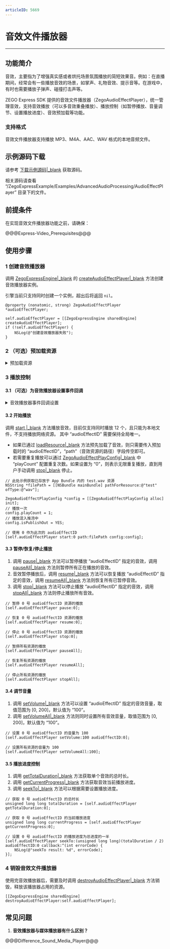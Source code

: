```yaml
---
articleID: 5669
---
```

# 音效文件播放器

- - -

## 功能简介

音效，主要指为了增强真实感或者烘托场景氛围播放的简短效果音。例如：在直播期间，经常会有一些播放音效的场景，如掌声、礼物音效、提示音等。在游戏中，有时也需要播放子弹声、碰撞打击声等。

ZEGO Express SDK 提供的音效文件播放器（ZegoAudioEffectPlayer），统一管理音效，支持音效播放（可以多音效重叠播放）、播放控制（如暂停播放、音量调节、设置播放进度）、音效预加载等功能。

### 支持格式

音效文件播放器支持播放 MP3、M4A、AAC、WAV 格式的本地音频文件。

## 示例源码下载

请参考 [下载示例源码\|_blank](!DownloadDemo/DownloadDemo) 获取源码。

相关源码请查看 “/ZegoExpressExample/Examples/AdvancedAudioProcessing/AudioEffectPlayer” 目录下的文件。

## 前提条件

在实现音效文件播放器功能之前，请确保：

@@@Express-Video_Prerequisites@@@

## 使用步骤

### 1 创建音效播放器

调用 [ZegoExpressEngine\|_blank](@-ZegoExpressEngine) 的 [createAudioEffectPlayer\|_blank](@createAudioEffectPlayer) 方法创建音效播放器实例。

<div class="mk-warning">

引擎当前只支持同时创建一个实例，超出后将返回 `nil`。  
</div>

```objc
@property (nonatomic, strong) ZegoAudioEffectPlayer *audioEffectPlayer;
```

```objc
self.audioEffectPlayer = [[ZegoExpressEngine sharedEngine] createAudioEffectPlayer];
if (!self.audioEffectPlayer) {
    NSLog(@"创建音效播放器失败");
}
```

### 2 （可选）预加载资源

<details class="zg-primary">
    <summary>预加载资源</summary>

在频繁播放相同音效场景中，SDK 为了优化重复读文件并解码的性能，提供了预加载音效文件到内存中的功能。

调用 [loadResource\|_blank](@loadResource-ZegoAudioEffectPlayer) 方法加载音效资源，可通过 “callback” 参数来监听加载的结果，显示加载成功后方可播放。最多支持同时预加载 15 个本地音效文件（不支持网络资源），并且单个音效文件时长不能超过 30s，否则加载会报错。

当加载的音效使用完成后，可以调用 [unloadResource\|_blank](@unloadResource) 接口卸载，以释放相关资源。否则 SDK 将在 [ZegoAudioEffectPlayer\|_blank](@-ZegoAudioEffectPlayer) 实例释放时会自动卸载已加载的音效。

<div class="mk-hint">

预加载为非必须操作，为了提高性能或者需要反复播放某个特定的音效时推荐使用。   
</div>


```objc
// 此处示例获取已存放于 App Bundle 内的 test.wav 资源
NSString *filePath = [[NSBundle mainBundle] pathForResource:@"test" ofType:@"wav"];

[self.audioEffectPlayer loadResource:filePath audioEffectID:0 callback:^(int errorCode) {
    NSLog(@"loadResource result, errorCode: %d", errorCode);
}];
```
</details>

### 3 播放控制

#### 3.1 （可选）为音效播放器设置事件回调

<details class="zg-primary">
    <summary>音效播放器事件回调设置</summary>

可以根据需要调用音效播放器的 [setEventHandler\|_blank](@setEventHandler-ZegoAudioEffectPlayer) 方法为播放器设置事件回调，用于监听“音效播放状态改变”等通知。

```objc
[self.audioEffectPlayer setEventHandler:self];
```

```objc
- (void)audioEffectPlayer:(ZegoAudioEffectPlayer *)audioEffectPlayer audioEffectID:(unsigned int)audioEffectID playStateUpdate:(ZegoAudioEffectPlayState)state errorCode:(int)errorCode {
    NSLog(@"Play state update. ID:%d, state:%lu, err:%d", audioEffectID, (unsigned long)state, (int)errorCode);
}
```
</details>


#### 3.2 开始播放

调用 [start \|_blank](@start-ZegoAudioEffectPlayer) 方法播放音效，目前仅支持同时播放 12 个，且只能为本地文件，不支持播放网络资源。 其中 “audioEffectID” 需要保持全局唯一。

* 如果已通过 [loadResource\|_blank](@loadResource-ZegoAudioEffectPlayer) 方法预先加载了音效，则只需要传入预加载时的 “audioEffectID”，“path”（音效资源的路径）字段传空即可。
* 若需要重复播放可以通过 [ZegoAudioEffectPlayConfig\|_blank](@-ZegoAudioEffectPlayConfig) 中 “playCount” 配置重复次数。如果设置为 “0”，则表示无限重复播放，直到用户手动调用 [stop\|_blank](@stop-ZegoAudioEffectPlayer) 停止。

```objc
// 此处示例获取已存放于 App Bundle 内的 test.wav 资源
NSString *filePath = [[NSBundle mainBundle] pathForResource:@"test" ofType:@"wav"];

ZegoAudioEffectPlayConfig *config = [[ZegoAudioEffectPlayConfig alloc] init];
// 播放一次
config.playCount = 1; 
// 播放混入推流中
config.isPublishOut = YES; 

// 使用 0 作为此次的 audioEffectID
[self.audioEffectPlayer start:0 path:filePath config:config];
```

#### 3.3 暂停/恢复/停止播放

1. 调用 [pause\|_blank](@pause-ZegoAudioEffectPlayer) 方法可以暂停播放 “audioEffectID” 指定的音效，调用 [pauseAll\|_blank](@pauseAll) 方法则暂停所有正在播放的音效。
2. 音效暂停播放后，调用 [resume\|_blank](@resume-ZegoAudioEffectPlayer) 方法可以恢复播放 “audioEffectID” 指定的音效，调用 [resumeAll\|_blank](@resumeAll) 方法则恢复所有已暂停音效。
3. 调用 [stop\|_blank](@stop-ZegoAudioEffectPlayer) 方法可以停止播放 “audioEffectID” 指定的音效，调用 [stopAll\|_blank](@stopAll) 方法则停止播放所有音效。

```objc
// 暂停 0 号 audioEffectID 资源的播放
[self.audioEffectPlayer pause:0];

// 恢复 0 号 audioEffectID 资源的播放
[self.audioEffectPlayer resume:0];

// 停止 0 号 audioEffectID 资源的播放
[self.audioEffectPlayer stop:0];

// 暂停所有资源的播放
[self.audioEffectPlayer pauseAll];

// 恢复所有资源的播放
[self.audioEffectPlayer resumeAll];

// 停止所有资源的播放
[self.audioEffectPlayer stopAll];
```

#### 3.4 调节音量

1. 调用 [setVolume\|_blank](@setVolume-ZegoAudioEffectPlayer) 方法可以设置 “audioEffectID” 指定的音效音量，取值范围为 [0, 200]，默认值为 “100”。
2. 调用 [setVolumeAll\|_blank](@setVolumeAll) 方法则同时设置所有音效音量，取值范围为 [0, 200]，默认值为 “100”。

```objc
// 设置 0 号 audioEffectID 的音量为 100
[self.audioEffectPlayer setVolume:100 audioEffectID:0];

// 设置所有资源的音量为 100
[self.audioEffectPlayer setVolumeAll:100];
```

#### 3.5 播放进度控制

1. 调用 [getTotalDuration\|_blank](@getTotalDuration) 方法获取单个音效的总时长。
2. 调用 [getCurrentProgress\|_blank](@getCurrentProgress) 方法获取音效当前播放进度。
3. 调用 [seekTo\|_blank](@seekTo-ZegoAudioEffectPlayer) 方法可以根据需要设置播放进度。

```objc
// 获取 0 号 audioEffectID 的总时长
unsigned long long totalDuration = [self.audioEffectPlayer getTotalDuration:0];

// 获取 0 号 audioEffectID 的当前播放进度
unsigned long long currentProgress = [self.audioEffectPlayer getCurrentProgress:0];

// 设置 0 号 audioEffectID 的播放进度为总进度的一半
[self.audioEffectPlayer seekTo:(unsigned long long)(totalDuration / 2) audioEffectID:0 callback:^(int errorCode) {
    NSLog(@"seekTo result: %d", errorCode);
}];
```

### 4 销毁音效文件播放器

使用完音效播放器后，需要及时调用 [destroyAudioEffectPlayer\|_blank](@destroyAudioEffectPlayer) 方法销毁，释放该播放器占用的资源。

```objc
[[ZegoExpressEngine sharedEngine] destroyAudioEffectPlayer:self.audioEffectPlayer];
```

## 常见问题

1. **音效播放器与媒体播放器有什么区别？**

@@@Difference_Sound_Media_Player@@@

